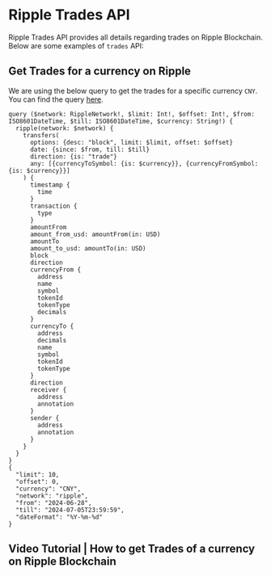 # Ripple Trades API

Ripple Trades API provides all details regarding trades on Ripple Blockchain. Below are some examples of `trades` API:


## Get Trades for a currency on Ripple

We are using the below query to get the trades for a specific currency `CNY`. You can find the query [here](https://ide.bitquery.io/trades-for-CNY-on-ripple).

```
query ($network: RippleNetwork!, $limit: Int!, $offset: Int!, $from: ISO8601DateTime, $till: ISO8601DateTime, $currency: String!) {
  ripple(network: $network) {
    transfers(
      options: {desc: "block", limit: $limit, offset: $offset}
      date: {since: $from, till: $till}
      direction: {is: "trade"}
      any: [{currencyToSymbol: {is: $currency}}, {currencyFromSymbol: {is: $currency}}]
    ) {
      timestamp {
        time
      }
      transaction {
        type
      }
      amountFrom
      amount_from_usd: amountFrom(in: USD)
      amountTo
      amount_to_usd: amountTo(in: USD)
      block
      direction
      currencyFrom {
        address
        name
        symbol
        tokenId
        tokenType
        decimals
      }
      currencyTo {
        address
        decimals
        name
        symbol
        tokenId
        tokenType
      }
      direction
      receiver {
        address
        annotation
      }
      sender {
        address
        annotation
      }
    }
  }
}
{
  "limit": 10,
  "offset": 0,
  "currency": "CNY",
  "network": "ripple",
  "from": "2024-06-28",
  "till": "2024-07-05T23:59:59",
  "dateFormat": "%Y-%m-%d"
}
```

## Video Tutorial | How to get Trades of a currency on Ripple Blockchain

<VideoPlayer url="https://www.youtube.com/watch?v=SXuebEC9skY" />
